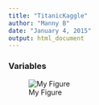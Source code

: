 ```yaml
---
title: "TitanicKaggle"
author: "Manny B"
date: "January 4, 2015"
output: html_document
---
```

### Variables

![My Figure](Figures/variables.png)
